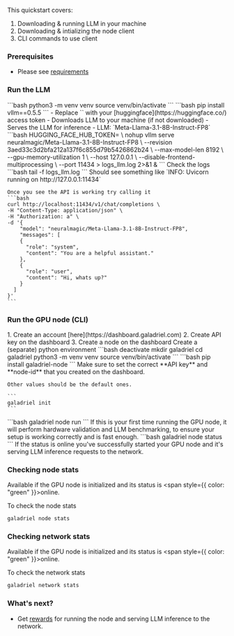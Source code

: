 This quickstart covers:

1. Downloading & running LLM in your machine
2. Downloading & intializing the node client
3. CLI commands to use client

### Prerequisites

* Please see [requirements](requirements)

### Run the LLM
<Steps>
  <Step title="Create a python environment">
    ```bash
    python3 -m venv venv
    source venv/bin/activate
    ```
  </Step>
  <Step title="Install vllm">
    ```bash
    pip install vllm==0.5.5
    ```
  </Step>
  <Step title="Run vllm">
    - Replace `<HUGGING_FACE_TOKEN>` with your [huggingface](https://huggingface.co/) access token
    - Downloads LLM to your machine (if not downloaded)
    - Serves the LLM for inference
    - LLM: `Meta-Llama-3.1-8B-Instruct-FP8`
    ```bash
    HUGGING_FACE_HUB_TOKEN=<HUGGING_FACE_TOKEN> \
      nohup vllm serve neuralmagic/Meta-Llama-3.1-8B-Instruct-FP8 \
      --revision 3aed33c3d2bfa212a137f6c855d79b5426862b24 \
      --max-model-len 8192 \
      --gpu-memory-utilization 1 \
      --host 127.0.0.1 \
      --disable-frontend-multiprocessing \
      --port 11434 > logs_llm.log 2>&1 &
      ```
  </Step>
  <Step title="Ensure vllm works">
    Check the logs
    ```bash
    tail -f logs_llm.log
    ```
    Should see something like `INFO:     Uvicorn running on http://127.0.0.1:11434`

    Once you see the API is working try calling it
    ```bash
    curl http://localhost:11434/v1/chat/completions \
    -H "Content-Type: application/json" \
    -H "Authorization: a" \
    -d '{
        "model": "neuralmagic/Meta-Llama-3.1-8B-Instruct-FP8",
        "messages": [
        {
          "role": "system",
          "content": "You are a helpful assistant."
        },
        {
          "role": "user",
          "content": "Hi, whats up?"
        }
      ]
    }'
    ```
  </Step>
</Steps>

### Run the GPU node (CLI)

<Steps>
  <Step title="Sign up">
    1. Create an account [here](https://dashboard.galadriel.com)
    2. Create API key on the dashboard
    3. Create a node on the dashboard
  </Step>
  <Step title="Setup the environment">
    Create a (separate) python environment
    ```bash
    deactivate
    mkdir galadriel
    cd galadriel
    python3 -m venv venv
    source venv/bin/activate
    ```
  </Step>
  <Step title="Install galadriel">
    ```bash
    pip install galadriel-node
    ```
  </Step>
  <Step title="Setup the environment">
    Make sure to set the correct **API key** and **node-id** that you created on the dashboard.

    Other values should be the default ones.

    ```
    galadriel init
    ```
  </Step>
  <Step title="Run the node">
    ```bash
    galadriel node run
    ```
    If this is your first time running the GPU node, it will perform hardware validation
    and LLM benchmarking, to ensure your setup is working correctly and is fast enough.
  </Step>
  <Step title="Check node status">
    ```bash
    galadriel node status
    ```
    If the status is <span style={{color: "green"}}>online</span> you've successfully started your GPU node and it's serving LLM inference requests to the network.

  </Step>

</Steps>

### Checking node stats

Available if the GPU node is initialized and its status is <span style={{ color: "green" }}>online</span>.

To check the node stats
```bash
galadriel node stats
```

### Checking network stats

Available if the GPU node is initialized and its status is <span style={{ color: "green" }}>online</span>.

To check the network stats
```bash
galadriel network stats
```


### What's next?

* Get [rewards](points) for running the node and serving LLM inference to the network.